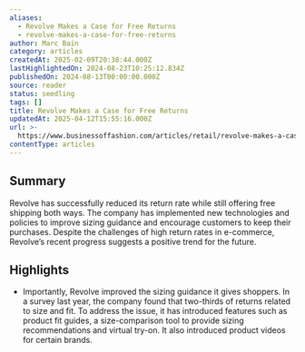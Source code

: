 ```yaml
---
aliases:
  - Revolve Makes a Case for Free Returns
  - revolve-makes-a-case-for-free-returns
author: Marc Bain
category: articles
createdAt: 2025-02-09T20:38:44.000Z
lastHighlightedOn: 2024-08-23T10:25:12.834Z
publishedOn: 2024-08-13T00:00:00.000Z
source: reader
status: seedling
tags: []
title: Revolve Makes a Case for Free Returns
updatedAt: 2025-04-12T15:55:16.000Z
url: >-
  https://www.businessoffashion.com/articles/retail/revolve-makes-a-case-for-free-returns/?utm_source=newsletter_technology&utm_medium=email&utm_campaign=Technology_140824&utm_term=L6AWZ5I7XRFM5JOLFT72KRJQ6U&utm_content=top_story_1_title
contentType: articles
---
```

## Summary

Revolve has successfully reduced its return rate while still offering free shipping both ways. The company has implemented new technologies and policies to improve sizing guidance and encourage customers to keep their purchases. Despite the challenges of high return rates in e-commerce, Revolve’s recent progress suggests a positive trend for the future.

## Highlights

- Importantly, Revolve improved the sizing guidance it gives shoppers. In a survey last year, the company found that two-thirds of returns related to size and fit. To address the issue, it has introduced features such as product fit guides, a size-comparison tool to provide sizing recommendations and virtual try-on. It also introduced product videos for certain brands.

